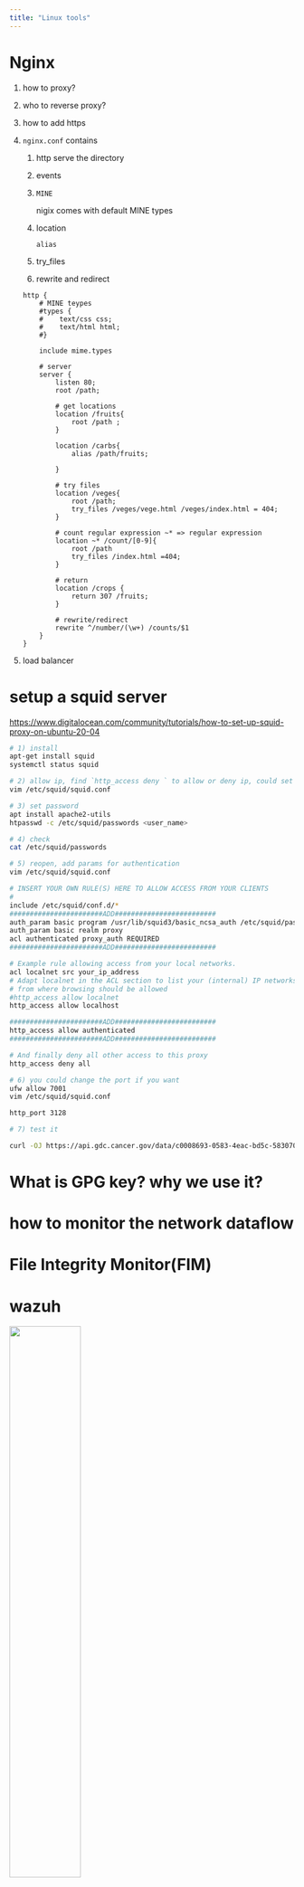 ```yaml
---
title: "Linux tools"
---
```


# Nginx

1. how to proxy?

2. who to reverse proxy?

3. how to add https


1. `nginx.conf` contains

    1. http
        serve the directory

    2. events


    3. `MINE`

        nigix comes with default MINE types

    4. location

        `alias`

    5. try_files


    6. rewrite and redirect

    ```nginx
    http {
        # MINE teypes
        #types {
        #    text/css css;
        #    text/html html;
        #}

        include mime.types

        # server
        server {
            listen 80;
            root /path;

            # get locations
            location /fruits{
                root /path ;
            }

            location /carbs{
                alias /path/fruits;

            }

            # try files
            location /veges{
                root /path;
                try_files /veges/vege.html /veges/index.html = 404;
            }

            # count regular expression ~* => regular expression
            location ~* /count/[0-9]{
                root /path
                try_files /index.html =404;
            }

            # return
            location /crops {
                return 307 /fruits;
            }

            # rewrite/redirect
            rewrite ^/number/(\w+) /counts/$1
        }
    }

    ```


2. load balancer


# setup a squid server

<https://www.digitalocean.com/community/tutorials/how-to-set-up-squid-proxy-on-ubuntu-20-04>

```bash
# 1) install
apt-get install squid
systemctl status squid

# 2) allow ip, find `http_access deny ` to allow or deny ip, could set `http_access allow all`
vim /etc/squid/squid.conf

# 3) set password
apt install apache2-utils
htpasswd -c /etc/squid/passwords <user_name>

# 4) check 
cat /etc/squid/passwords

# 5) reopen, add params for authentication
vim /etc/squid/squid.conf

# INSERT YOUR OWN RULE(S) HERE TO ALLOW ACCESS FROM YOUR CLIENTS
#
include /etc/squid/conf.d/*
#######################ADD#########################
auth_param basic program /usr/lib/squid3/basic_ncsa_auth /etc/squid/passwords
auth_param basic realm proxy
acl authenticated proxy_auth REQUIRED
#######################ADD#########################

# Example rule allowing access from your local networks.
acl localnet src your_ip_address
# Adapt localnet in the ACL section to list your (internal) IP networks
# from where browsing should be allowed
#http_access allow localnet
http_access allow localhost

#######################ADD#########################
http_access allow authenticated
#######################ADD#########################

# And finally deny all other access to this proxy
http_access deny all

# 6) you could change the port if you want
ufw allow 7001
vim /etc/squid/squid.conf

http_port 3128

# 7) test it 

curl -OJ https://api.gdc.cancer.gov/data/c0008693-0583-4eac-bd5c-583070763893 --proxy "http://<user_name>:<passwd>@<address>:<port>"

```
# What is GPG key? why we use it? 

# how to monitor the network dataflow

# File Integrity Monitor(FIM)

# wazuh

<img src="https://documentation.wazuh.com/current/_images/deployment-architecture1.png" width="50%">

1. what is wazuh?

    1. https://www.youtube.com/watch?v=Hq58_yGJwHk

    2. thread detection, prevention and response

2. features

    * FIM

    * ...

3. how it works?

    wazuh-agent: send message to server

    wazuh-server: recevie message from agents and anlyze it

    Elastic stack: Kibana,Elasticsearch


## how to install? 

* all in one

* Distributed


https://socfortress.medium.com/installing-the-new-wazuh-version-4-4-the-socfortress-way-ea3a8030d94b


### Wazuh Indexer

what is memory locking?


### Wazuh Dashboard


### Graylog

### Wazuh Manager

# ftp download script

# aspera

# Linux


1. install oh-my-zsh

    * https://github.com/ohmyzsh/ohmyzsh

2. install openssh-server  

    ```bash
    sudo apt install openssh-server  
    ```

3. install git


4. install miniconda

    * https://docs.conda.io/projects/miniconda/en/latest/

    ```bash
    mkdir -p ~/app/conda
    wget https://repo.anaconda.com/miniconda/Miniconda3-latest-Linux-x86_64.sh -O ~/app/conda/miniconda.sh
    bash ~/app/conda/miniconda.sh -b -u -p ~/app/conda
    rm -rf ~/app/conda/miniconda.sh
    ```

    * conda proxy

    add condarc file in 
    

    * mamba

    ```bash
    conda install -n base -c conda-forge mamba

    ```

    * alias

        alias mb="mamba"

        alias mba="mamba activate"

        alias mbi="mamba install"

        alias mbic="mamba install -c conda-forge"


    * pinned packages

    ```bash
    cd app/conda/envs/r4.1/conda-meta
    echo "r-base=4.1">>pinned

    ```

5. install docker


6. install gpu-driver

    * https://docs.nvidia.com/datacenter/tesla/tesla-installation-notes/index.html


7. install rstudio-server

    disable crash-handler

    https://docs.posit.co/ide/server-pro/server_management/automated_crash_reporting.html

    ~/.config/rstudio/crash-handler.conf 

    crash-handling-enabled="0"

8. github config


9. wake on lan

